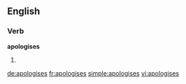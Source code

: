 ==English==

===Verb===
'''apologises'''

# {{third-person singular of|[[apologise]]}}

[[de:apologises]]
[[fr:apologises]]
[[simple:apologises]]
[[vi:apologises]]